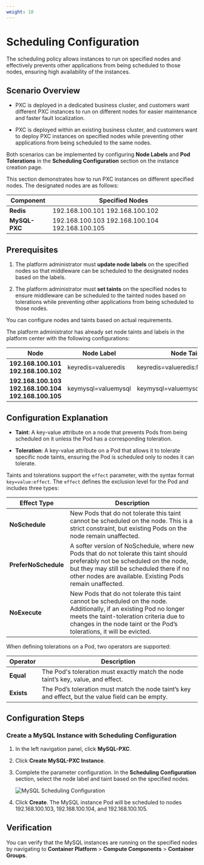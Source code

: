 ```yaml
---
weight: 18 
---
```


# Scheduling Configuration

The scheduling policy allows instances to run on specified nodes and effectively prevents other applications from being scheduled to those nodes, ensuring high availability of the instances.

## Scenario Overview

* PXC is deployed in a dedicated business cluster, and customers want different PXC instances to run on different nodes for easier maintenance and faster fault localization.

* PXC is deployed within an existing business cluster, and customers want to deploy PXC instances on specified nodes while preventing other applications from being scheduled to the same nodes.

Both scenarios can be implemented by configuring **Node Labels** and **Pod Tolerations** in the **Scheduling Configuration** section on the instance creation page.

This section demonstrates how to run PXC instances on different specified nodes. The designated nodes are as follows:

| Component  | Specified Nodes |
| ---  | --- |
| **Redis**  | 192.168.100.101 192.168.100.102 |
| **MySQL-PXC**  | 192.168.100.103 192.168.100.104 192.168.100.105 |

## Prerequisites

1. The platform administrator must **update node labels** on the specified nodes so that middleware can be scheduled to the designated nodes based on the labels.

2. The platform administrator must **set taints** on the specified nodes to ensure middleware can be scheduled to the tainted nodes based on tolerations while preventing other applications from being scheduled to those nodes.

You can configure nodes and taints based on actual requirements.

The platform administrator has already set node taints and labels in the platform center with the following configurations:

| Node  | Node Label  | Node Taint |
| ---  | ---  | --- |
| **192.168.100.101 192.168.100.102**  | keyredis=valueredis  | keyredis=valueredis:NoSchedule |
| **192.168.100.103 192.168.100.104 192.168.100.105**  | keymysql=valuemysql  | keymysql=valuemysql:NoSchedule |

## Configuration Explanation

* **Taint**: A key-value attribute on a node that prevents Pods from being scheduled on it unless the Pod has a corresponding toleration.

* **Toleration**: A key-value attribute on a Pod that allows it to tolerate specific node taints, ensuring the Pod is scheduled only to nodes it can tolerate.

Taints and tolerations support the `effect` parameter, with the syntax format `key=value:effect`. The `effect` defines the exclusion level for the Pod and includes three types:

| Effect Type  | Description |
| ---  | --- |
| **NoSchedule**  | New Pods that do not tolerate this taint cannot be scheduled on the node. This is a strict constraint, but existing Pods on the node remain unaffected. |
| **PreferNoSchedule**  | A softer version of NoSchedule, where new Pods that do not tolerate this taint should preferably not be scheduled on the node, but they may still be scheduled there if no other nodes are available. Existing Pods remain unaffected. |
| **NoExecute**  | New Pods that do not tolerate this taint cannot be scheduled on the node. Additionally, if an existing Pod no longer meets the taint-toleration criteria due to changes in the node taint or the Pod’s tolerations, it will be evicted. |

When defining tolerations on a Pod, two operators are supported:

| Operator  | Description |
| ---  | --- |
| **Equal**  | The Pod's toleration must exactly match the node taint’s key, value, and effect. |
| **Exists**  | The Pod’s toleration must match the node taint’s key and effect, but the value field can be empty. |

## Configuration Steps

### Create a MySQL Instance with Scheduling Configuration

1. In the left navigation panel, click **MySQL-PXC**.

2. Click **Create MySQL-PXC Instance**.

3. Complete the parameter configuration. In the **Scheduling Configuration** section, select the node label and taint based on the specified nodes.

    ![MySQL Scheduling Configuration](../assets/44schedule.png)

4. Click **Create**. The MySQL instance Pod will be scheduled to nodes 192.168.100.103, 192.168.100.104, and 192.168.100.105.

## Verification

You can verify that the MySQL instances are running on the specified nodes by navigating to **Container Platform** > **Compute Components** > **Container Groups**.
